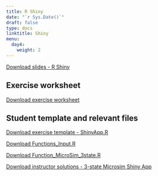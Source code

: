 ```yaml
---
title: R Shiny
date: "`r Sys.Date()`"
draft: false
type: docs
linktitle: Shiny
menu:
  day4:
    weight: 2
---
```


[Download slides - R Shiny](../../../Course_Modularization/CDC 2022-23/part 2/Shiny_slides_CDC2022.pptx)

## Exercise worksheet

[Download exercise worksheet](../../../Course_Modularization/CDC 2022-23/part 2/shiny_exercise.html)

## Student template and relevant files

[Download exercise template - ShinyApp.R](../../../Course_Modularization/CDC 2022-23/part 2/ShinyApp.R)

[Download Functions_Input.R](../../../Course_Modularization/CDC 2022-23/part 2/Functions_Input.R)

[Download Function_MicroSim_3state.R](../../../Course_Modularization/CDC 2022-23/part 2/Function_MicroSim_3state.R)

[Download instructor solutions - 3-state Microsim Shiny App](../../../Course_Modularization/CDC 2022-23/part 2/ShinyApp_solutions.R)





